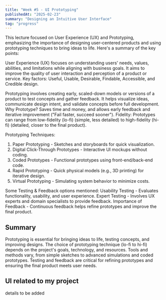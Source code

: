 ```yaml
---
title: "Week #5 - UI Prototyping"
publishedAt: "2025-02-23"
summary: "Designing an Intuitive User Interface"
tag: "progress"
---
```


This lecture focused on User Experience (UX) and Prototyping, emphasizing the importance of designing user-centered products and using prototyping techniques to bring ideas to life. 
Here's a summary of the key points:

User Experience (UX) focuses on understanding users' needs, values, abilities, and limitations while aligning with business goals. 
It aims to improve the quality of user interaction and perception of a product or service.
Key factors: Useful, Usable, Desirable, Findable, Accessible, and Credible design.

Prototyping involves creating early, scaled-down models or versions of a product to test concepts and gather feedback. It helps visualize ideas, communicate design intent, and validate concepts before full development.
Why Prototype? Saves time and money, and allows early feedback and iterative improvement ("Fail faster, succeed sooner").
Fidelity: Prototypes can range from low-fidelity (lo-fi) (simple, less detailed) to high-fidelity (hi-fi) (detailed, closer to the final product).

Prototyping Techniques:
1. Paper Prototyping - Sketches and storyboards for quick visualization.
2. Digital Click-Through Prototypes - Interactive UI mockups without coding.
3. Coded Prototypes - Functional prototypes using front-end/back-end code.
4. Rapid Prototyping - Quick physical models (e.g., 3D printing) for iterative design.
5. Virtual Prototyping - Simulating system behavior to minimize costs.

Some Testing & Feedback options mentioned:
Usability Testing - Evaluates functionality, usability, and user experience.
Expert Testing - Involves UX experts and domain specialists to provide feedback.
Importance of Feedback - Continuous feedback helps refine prototypes and improve the final product.

## Summary
Prototyping is essential for bringing ideas to life, testing concepts, and improving designs.
The choice of prototyping technique (lo-fi to hi-fi) depends on the project's goals, technology, and resources.
Tools and methods vary, from simple sketches to advanced simulations and coded prototypes.
Testing and feedback are critical for refining prototypes and ensuring the final product meets user needs.

## UI related to my project

details to be added

